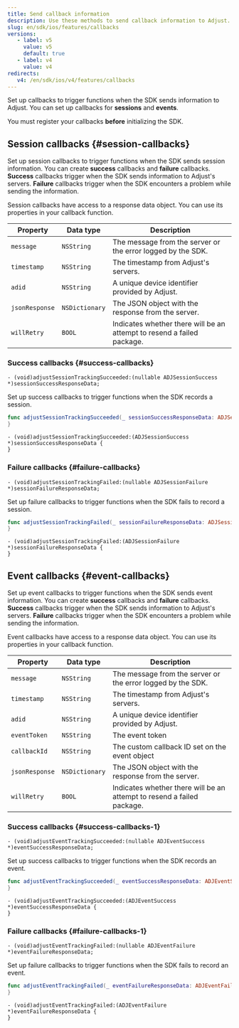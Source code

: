 ```yaml
---
title: Send callback information
description: Use these methods to send callback information to Adjust.
slug: en/sdk/ios/features/callbacks
versions:
   - label: v5
     value: v5
     default: true
   - label: v4
     value: v4
redirects:
   v4: /en/sdk/ios/v4/features/callbacks
---
```


Set up callbacks to trigger functions when the SDK sends information to Adjust. You can set up callbacks for **sessions** and **events**.

<Callout type="important">

You must register your callbacks **before** initializing the SDK.

</Callout>

## Session callbacks {#session-callbacks}

Set up session callbacks to trigger functions when the SDK sends session information. You can create **success** callbacks and **failure** callbacks. **Success** callbacks trigger when the SDK sends information to Adjust's servers. **Failure** callbacks trigger when the SDK encounters a problem while sending the information.

Session callbacks have access to a response data object. You can use its properties in your callback function.

| Property       | Data type      | Description                                                            |
| -------------- | -------------- | ---------------------------------------------------------------------- |
| `message`      | `NSString`     | The message from the server or the error logged by the SDK.            |
| `timestamp`    | `NSString`     | The timestamp from Adjust's servers.                                   |
| `adid`         | `NSString`     | A unique device identifier provided by Adjust.                         |
| `jsonResponse` | `NSDictionary` | The JSON object with the response from the server.                     |
| `willRetry`    | `BOOL`         | Indicates whether there will be an attempt to resend a failed package. |

### Success callbacks {#success-callbacks}

<CodeBlock title="Method signature">

```objc
- (void)adjustSessionTrackingSucceeded:(nullable ADJSessionSuccess *)sessionSuccessResponseData;
```

</CodeBlock>

Set up success callbacks to trigger functions when the SDK records a session.

<Tabs>
<Tab title="Swift" sync="swift">

```swift
func adjustSessionTrackingSucceeded(_ sessionSuccessResponseData: ADJSessionSuccess?) {
}
```

</Tab>
<Tab title="Objective-C" sync="objc">

```objc
- (void)adjustSessionTrackingSucceeded:(ADJSessionSuccess *)sessionSuccessResponseData {
}
```

</Tab>
</Tabs>

### Failure callbacks {#failure-callbacks}

<CodeBlock title="Method signature">

```objc
- (void)adjustSessionTrackingFailed:(nullable ADJSessionFailure *)sessionFailureResponseData;
```

</CodeBlock>

Set up failure callbacks to trigger functions when the SDK fails to record a session.

<Tabs>
<Tab title="Swift" sync="swift">

```swift
func adjustSessionTrackingFailed(_ sessionFailureResponseData: ADJSessionFailure?) {
}
```

</Tab>
<Tab title="Objective-C" sync="objc">

```objc
- (void)adjustSessionTrackingFailed:(ADJSessionFailure *)sessionFailureResponseData {
}
```

</Tab>
</Tabs>

## Event callbacks {#event-callbacks}

Set up event callbacks to trigger functions when the SDK sends event information. You can create **success** callbacks and **failure** callbacks. **Success** callbacks trigger when the SDK sends information to Adjust's servers. **Failure** callbacks trigger when the SDK encounters a problem while sending the information.

Event callbacks have access to a response data object. You can use its properties in your callback function.

| Property       | Data type      | Description                                                            |
| -------------- | -------------- | ---------------------------------------------------------------------- |
| `message`      | `NSString`     | The message from the server or the error logged by the SDK.            |
| `timestamp`    | `NSString`     | The timestamp from Adjust's servers.                                   |
| `adid`         | `NSString`     | A unique device identifier provided by Adjust.                         |
| `eventToken`   | `NSString`     | The event token                                                        |
| `callbackId`   | `NSString`     | The custom callback ID set on the event object                         |
| `jsonResponse` | `NSDictionary` | The JSON object with the response from the server.                     |
| `willRetry`    | `BOOL`         | Indicates whether there will be an attempt to resend a failed package. |

### Success callbacks {#success-callbacks-1}

<CodeBlock title="Method signature">

```objc
- (void)adjustEventTrackingSucceeded:(nullable ADJEventSuccess *)eventSuccessResponseData;
```

</CodeBlock>

Set up success callbacks to trigger functions when the SDK records an event.

<Tabs>
<Tab title="Swift" sync="swift">

```swift
func adjustEventTrackingSucceeded(_ eventSuccessResponseData: ADJEventSuccess?) {
}
```

</Tab>
<Tab title="Objective-C" sync="objc">

```objc
- (void)adjustEventTrackingSucceeded:(ADJEventSuccess *)eventSuccessResponseData {
}
```

</Tab>
</Tabs>

### Failure callbacks {#failure-callbacks-1}

<CodeBlock title="Method signature">

```objc
- (void)adjustEventTrackingFailed:(nullable ADJEventFailure *)eventFailureResponseData;
```

</CodeBlock>

Set up failure callbacks to trigger functions when the SDK fails to record an event.

<Tabs>
<Tab title="Swift" sync="swift">

```swift
func adjustEventTrackingFailed(_ eventFailureResponseData: ADJEventFailure?) {
}
```

</Tab>
<Tab title="Objective-C" sync="objc">

```objc
- (void)adjustEventTrackingFailed:(ADJEventFailure *)eventFailureResponseData {
}
```

</Tab>
</Tabs>
